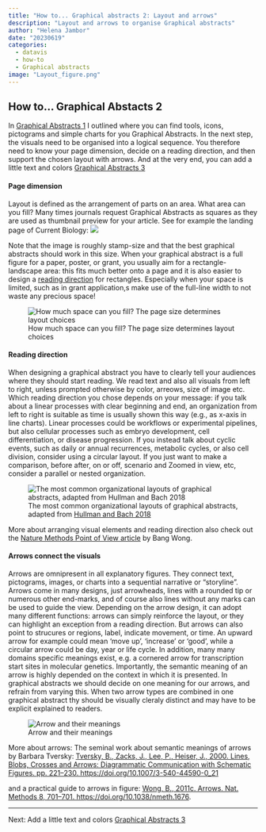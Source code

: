 ```yaml
---
title: "How to... Graphical abstracts 2: Layout and arrows"
description: "Layout and arrows to organise Graphical abstracts"
author: "Helena Jambor"
date: "20230619"
categories:
  - datavis
  - how-to
  - Graphical abstracts
image: "Layout_figure.png"
---
```

## How to... Graphical Abstacts 2
In [Graphical Abstracts 1](../GraphicalAbstract_1/index.qmd) I outlined where you can find tools, icons, pictograms and simple charts for you Graphical Abstracts. In the next step, the visuals need to be organised into a logical sequence. You therefore need to know your page dimension, decide on a reading direction, and then support the chosen layout with arrows. And at the very end, you can add a little text and colors 
[Graphical Abstracts 3](../GraphicalAbstracts_3/GraphicalAbstracts.qmd)

#### Page dimension
Layout is defined as the arrangement of parts on an area. What area can you fill? Many times journals request Graphical Abstracts as squares as they are used as thumbnail preview for your article. See for example the landing page of Current Biology: 
![](CurrentBio.png)

Note that the image is roughly stamp-size and that the best graphical abstracts should work in this size. 
When your graphical abstract is a full figure for a paper, poster, or grant, you usually aim for a rectangle-landscape area: this fits much better onto a page and it is also easier to design a [reading direction](index.qmd#Reading direction) for rectangles. Especially when your space is limited, such as in grant application,s make use of the full-line width to not waste any precious space!

![How much space can you fill? The page size determines layout choices](Layout_dimensions2-01.png)

#### Reading direction
When designing a graphical abstract you have to clearly tell your audiences where they should start reading. We read text and also all visuals from left to right, unless prompted otherwise by color, arreows, size of image etc.  
Which reading direction you chose depends on your message: if you talk about a linear processes with clear beginning and end, an organization from left to right is  suitable as time is usually shown this way (e.g., as x-axis in line charts). Linear processes could be workflows or experimental pipelines, but also cellular processes such as embryo development, cell differentiation, or disease progression. 
If you instead talk about cyclic events, such as daily or annual recurrences,  metabolic cycles, or also cell division, consider using a circular layout. 
If you just want to make a comparison, before after, on or off, scenario and Zoomed in view, etc, consider a parallel or nested organization.

![The most common organizational layouts of graphical abstracts, adapted from <a href= "https://link.springer.com/chapter/10.1007/978-3-319-91376-6_19"> Hullman and Bach 2018</a>](Layout_figure.png)

More about arranging visual elements and reading direction also check out the <a href="https://www.nature.com/articles/nmeth.1711">Nature Methods Point of View article</a> by Bang Wong. 


#### Arrows connect the visuals
Arrows are omnipresent in all explanatory figures. They connect text, pictograms, images, or charts into a sequential narrative or “storyline”. 
Arrows come in many designs, just arrowheads, lines with a rounded tip or numerous other end-marks, and of course also lines without any marks can be used to guide the view. 
Depending on the arrow design, it can adopt many different functions: arrows can simply reinforce the layout, or they can highlight an exception from a reading direction. But arrows can also point to strucures or regions, label, indicate movement, or time. An upward arrow for example could mean ‘move up’, ‘increase’ or ‘good’, while a circular arrow could be day, year or life cycle. In addition, many many domains specific meanings exist, e.g. a cornered arrow for transcription start sites in molecular genetics. 
Importantly, the semantic meaning of an arrow is highly depended on the context in which it is presented. In graphical abstracts we should decide on one meaning for our arrows, and refrain from varying this. When two arrow types are combined in one graphical abstract thy should be visually cleraly distinct and may have to be explicit explained to readers. 

![Arrow and their meanings](Arrows-01.png)


More about arrows: 
The seminal work about semantic meanings of arrows by Barbara Tversky: 
<a href= "https://link.springer.com/chapter/10.1007/3-540-44590-0_21">Tversky, B., Zacks, J., Lee, P., Heiser, J., 2000. Lines, Blobs, Crosses and Arrows: Diagrammatic Communication with Schematic Figures. pp. 221–230. https://doi.org/10.1007/3-540-44590-0_21</a>

and a practical guide to arrows in figure: 
<a href="https://www.nature.com/articles/nmeth.1676">Wong, B., 2011c. Arrows. Nat. Methods 8, 701–701. https://doi.org/10.1038/nmeth.1676</a>. 

****

Next: Add a little text and colors [Graphical Abstracts 3](../GraphicalAbstracts_3/GraphicalAbstracts.qmd)

